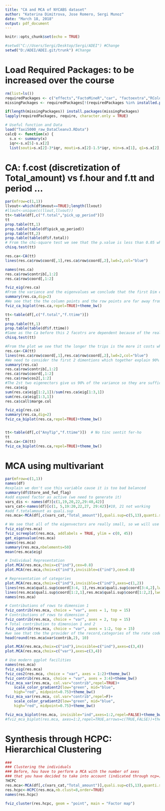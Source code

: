 ---
title: "CA and MCA of NYCABS dataset"
author: "Katerina Dimitrova, Jose Romero, Sergi Munoz"
date: "March 18, 2018"
output: pdf_document
---

```{r setup, include=FALSE}
knitr::opts_chunk$set(echo = TRUE)
```
```{r,include=FALSE}
#setwd("C://Users/Sergi/Desktop/Sergi/ADEI") #Change 
setwd("D:/ADEI/ADEI.git/trunk") #Change

```

# Load Required Packages: to be increased over the course
```{r}
rm(list=ls())
requiredPackages <- c("effects","FactoMineR","car", "factoextra","RColorBrewer","ggplot2","missMDA","mvoutlier","dplyr","ggmap","ggthemes","knitr","MVA")
missingPackages <- requiredPackages[!(requiredPackages %in% installed.packages()[,"Package"])]

if(length(missingPackages)) install.packages(missingPackages)
lapply(requiredPackages, require, character.only = TRUE)

# Useful function and Data
load("Taxi5000_raw_DataCleanv3.RData")
calcQ <- function(x) {
  s.x <- summary(x)
  iqr<-s.x[5]-s.x[2]
  list(souti=s.x[2]-3*iqr, mouti=s.x[2]-1.5*iqr, min=s.x[1], q1=s.x[2], q2=s.x[3],        q3=s.x[5], max=s.x[6], mouts=s.x[5]+1.5*iqr, souts=s.x[5]+3*iqr ) }
```

# CA: f.cost (discretization of Total_amount) vs f.hour and f.tt and period ...

```{r}
par(mfrow=c(1,1))
llvout<-which(df$mvout==TRUE);length(llvout)
#llout<-unique(c(llout,llvout))
tt<-table(df[,c("f.total","pick_up_period")])
tt
prop.table(tt,1)
prop.table(table(df$pick_up_period))
prop.table(tt,2)
prop.table(table(df$f.total))
# From the chi-square test we see that the p.value is less than 0.05 which meand that we can reject the Nul hypotesis thus the two factors are dependent. The df is 9 which means that the chi value of the threshold is 16,9 and we see that we have X-squared = 36,42 which is bigger than 16,9. => We can deffinetly reject the hypotesis. The Factors are dependent.
chisq.test(tt)

res.ca<-CA(tt)
lines(res.ca$row$coord[,1],res.ca$row$coord[,2],lwd=2,col="blue")

names(res.ca)
res.ca$row$contrib[,1:2]
res.ca$row$coord[,1:2]

fviz_eig(res.ca)
#From the variance and the eigenvalues we conclude that the first Dim explains a huge part of the data so we dont realy need the other dimentions. 
summary(res.ca,dig=2)
#We see that the the column points and the row points are far away from each other and thus not similar to each other. We can also interpret that at night the trips tend to be more expensive. In the afternoon is the middle price and about the cheap trips we cannot say anything definite since they are between valley and morning.
fviz_ca_biplot(res.ca,repel=TRUE)+theme_bw()

tt<-table(df[,c("f.total","f.ttime")])
tt
prop.table(tt,1)
prop.table(table(df$f.ttime))
#Same as the Ca before this 2 facotrs are dependent because of the really small p.value and the big X-squared value. SO we can reject the null hypothesis.
chisq.test(tt)

#From the plot we see that the longer the trips is the more it costs which was also expected.
res.ca<-CA(tt)
lines(res.ca$row$coord[,1],res.ca$row$coord[,2],lwd=2,col="blue")
#We need to consider the first 2 dimentions which together explain 90% of the data.
summary(res.ca)
res.ca$row$contrib[,1:2]
res.ca$row$coord[,1:2]
res.ca$row$cos2[,1:2]
#The 2st two eigenectors give us 90% of the variance so they are sufficient. 
res.ca$eig
sum(res.ca$eig[1:2,1])/sum(res.ca$eig[1:3,1])
sum(res.ca$eig[1:3,1])
res.ca$call$marge.col

fviz_eig(res.ca)
summary(res.ca,dig=2)
fviz_ca_biplot(res.ca,repel=TRUE)+theme_bw()


tt<-table(df[,c("AnyTip","f.ttime")])  # No tinc sentit fer-ho
tt
res.ca<-CA(tt)
fviz_ca_biplot(res.ca,repel=TRUE)+theme_bw()

```

# MCA using multivariant

```{r}
par(mfrow=c(1,1))
names(df)
#explain we don't use this variable cause it is too bad balanced
summary(df$Store_and_fwd_flag)
#add espeed factor as active (we need to generate it)
vars_dis <- names(df)[c(1,19,20,22,29:40,42)]
vars_cat<-names(df)[c(1, 5,19:20,22,27, 29:42)]#10, 21 not working
#add f.totalamount as quali.sup
res.mca<-MCA(df[,c(vars_cat,"Total_amount")],quali.sup=c(5,13),quanti.sup=21)

# We see that all of the eigenvectors are really small, so we will use a similiar rule like in the PCA and take all EW with value >1 => the first 26 dimentions.
fviz_eig(res.mca)
fviz_screeplot(res.mca, addlabels = TRUE, ylim = c(0, 45))
get_eigenvalue(res.mca)
names(res.mca)
summary(res.mca,nbelements=50)
mean(res.mca$eig) 

# Individual Representation
plot.MCA(res.mca,choix=c("ind"),cex=0.8)
plot.MCA(res.mca,choix=c("ind"),invisible=c("ind"),cex=0.8)

# Representation of categories
plot.MCA(res.mca,choix=c("ind"),invisible=c("ind"),axes=c(1,2))
lines(res.mca$quali.sup$coord[3:4, 1],res.mca$quali.sup$coord[3:4,2],lwd=2,col="darkgreen") # Trencada dels nivells de f.fare_amount #??
lines(res.mca$quali.sup$coord[1:2,1],res.mca$quali.sup$coord[1:2,2],lwd=2,col="darkblue") # Trencada AnyTip
names(res.mca)

# Contributions of rows to dimension 1
fviz_contrib(res.mca, choice = "var", axes = 1, top = 15)
# Contributions of rows to dimension 2
fviz_contrib(res.mca, choice = "var", axes = 2, top = 15)
# Total contribution to dimension 1 and 2
fviz_contrib(res.mca, choice = "var", axes = 1:2, top = 15)
#we see that the the provider of the record,categories of the rate code are most contributive and the the type of the payment. Also it makes difference when it is night.
head(round(res.mca$var$contrib,2), 10)

plot.MCA(res.mca,choix=c("ind"),invisible=c("ind"),axes=c(3,4))
plot.MCA(res.mca,choix=c("var"),axes=c(3,4))

# Use modern ggplot facilities
names(res.mca)
fviz_eig(res.mca)
fviz_cos2(res.mca, choice = "var", axes = 1:2)+theme_bw()
fviz_contrib(res.mca, choice = "var", axes = 3:4)+theme_bw()
fviz_mca_var(res.mca, col.var="contrib",repel=TRUE)+
    scale_color_gradient2(low="green", mid="blue", 
    high="red", midpoint=0.75)+theme_bw()
fviz_mca_var(res.mca, col.var="contrib",repel=F)+
    scale_color_gradient2(low="green", mid="blue", 
    high="red", midpoint=0.75)+theme_bw()

fviz_mca_biplot(res.mca, invisible="ind",axes=1:2,repel=FALSE)+theme_bw()
#fviz_mca_biplot(res.mca, axes=1:2,repel=TRUE,arrows=c(TRUE,FALSE))+theme_bw()
```

# Synthesis through HCPC: Hierarchical Clustering

```{r}
###
### Clustering the individuals
### Before, hou have to perform a MCA with the number of axes 
### that you have decided to take into account (indicated through ncp=)
?HCPC
res.mca<-MCA(df[,c(vars_cat,"Total_amount")],quali.sup=c(5,13),quanti.sup=21,ncp=26)
res.hcpc<-HCPC(res.mca,nb.clust=8,order=TRUE)
names(res.hcpc)

fviz_cluster(res.hcpc, geom = "point", main = "Factor map")

```
